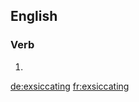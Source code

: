 ==English==

===Verb===
{{head|en}}

# {{present participle of|exsiccate}}

[[de:exsiccating]]
[[fr:exsiccating]]
